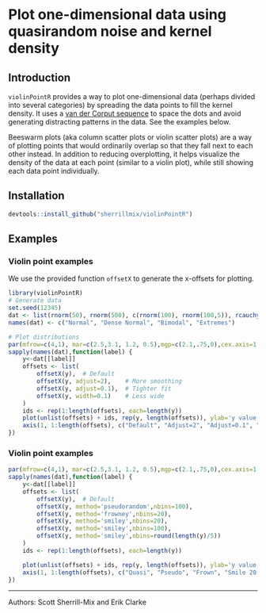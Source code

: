 # Plot one-dimensional data using quasirandom noise and kernel density

## Introduction

`violinPointR` provides a way to plot one-dimensional data (perhaps divided into several categories) by spreading the data points to fill the kernel density. It uses a [van der Corput sequence](http://en.wikipedia.org/wiki/Van_der_Corput_sequence) to space the dots and avoid generating distracting patterns in the data. See the examples below.

Beeswarm plots (aka column scatter plots or violin scatter plots) are a way of plotting points that would ordinarily overlap so that they fall next to each other instead. In addition to reducing overplotting, it helps visualize the density of the data at each point (similar to a violin plot), while still showing each data point individually.

## Installation

```r
devtools::install_github("sherrillmix/violinPointR")
```

## Examples

### Violin point examples

We use the provided function `offsetX` to generate the x-offsets for plotting.
```r
library(violinPointR)
# Generate data
set.seed(12345)
dat <- list(rnorm(50), rnorm(500), c(rnorm(100), rnorm(100,5)), rcauchy(100))
names(dat) <- c("Normal", "Dense Normal", "Bimodal", "Extremes")

# Plot distributions
par(mfrow=c(4,1), mar=c(2.5,3.1, 1.2, 0.5),mgp=c(2.1,.75,0),cex.axis=1.2,cex.lab=1.2,cex.main=1.2)
sapply(names(dat),function(label) {
	y<-dat[[label]]
	offsets <- list(
		offsetX(y),  # Default
		offsetX(y, adjust=2),    # More smoothing
		offsetX(y, adjust=0.1),  # Tighter fit
		offsetX(y, width=0.1)    # Less wide
	)  
	ids <- rep(1:length(offsets), each=length(y))
	plot(unlist(offsets) + ids, rep(y, length(offsets)), ylab='y value', xlab='', xaxt='n', pch=21,col='#00000099',bg='#00000033',las=1,main=label)
	axis(1, 1:length(offsets), c("Default", "Adjust=2", "Adjust=0.1", "Width=10%"))
})
```


### Violin point examples
```r
par(mfrow=c(4,1), mar=c(2.5,3.1, 1.2, 0.5),mgp=c(2.1,.75,0),cex.axis=1.2,cex.lab=1.2,cex.main=1.2)
sapply(names(dat),function(label) {
	y<-dat[[label]]
	offsets <- list(
		offsetX(y),  # Default
		offsetX(y, method='pseudorandom',nbins=100),
		offsetX(y, method='frowney',nbins=20),
		offsetX(y, method='smiley',nbins=20),
		offsetX(y, method='smiley',nbins=100),
		offsetX(y, method='smiley',nbins=round(length(y)/5))
	)
	ids <- rep(1:length(offsets), each=length(y))

	plot(unlist(offsets) + ids, rep(y, length(offsets)), ylab='y value', xlab='', xaxt='n', pch=21,col='#00000099',bg='#00000033',las=1,main=label)
	axis(1, 1:length(offsets), c("Quasi", "Pseudo", "Frown", "Smile 20 bin","Smile 100 bin","Smile n/5 bin"))
})
```

------
Authors: Scott Sherrill-Mix and Erik Clarke

